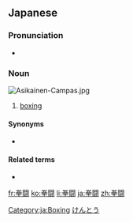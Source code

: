==Japanese==
{{ja-kanjitab|けん|とう|yomi=on}}

===Pronunciation===
* {{ja-pron|けんとう|y=on}}

===Noun===
[[Image:Asikainen-Campas.jpg|thumb]]
{{ja-noun|けんとう}}

# [[boxing]]

====Synonyms====
* {{ja-r|ボクシング}}

====Related terms====
* {{ja-r|拳闘家|けんとうか}}

[[Category:ja:Boxing]]
[[Category:ja:Sports|けんとう]]

[[fr:拳闘]]
[[ko:拳闘]]
[[li:拳闘]]
[[ja:拳闘]]
[[zh:拳闘]]